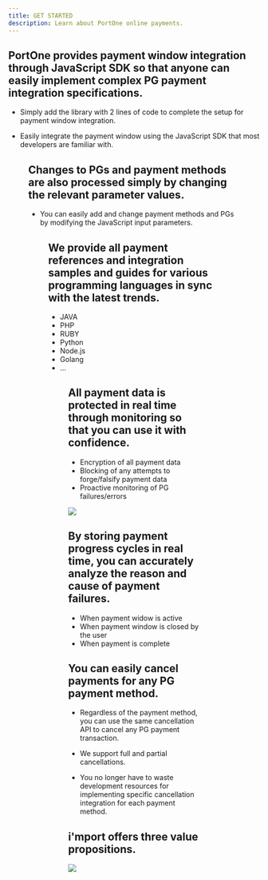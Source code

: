 ```yaml
---
title: GET STARTED
description: Learn about PortOne online payments.
---
```



## PortOne provides payment window integration through JavaScript SDK so that anyone can easily implement complex PG payment integration specifications.

- Simply add the library with 2 lines of code to complete the setup for payment window integration.

- Easily integrate the payment window using the JavaScript SDK
  that most developers are familiar with.

<Figure src="/gitbook-assets/en/image (61).png" caption="PG payment windows" />

## Changes to PGs and payment methods are also processed simply by changing the relevant parameter values.

- You can easily add and change payment methods and PGs
  by modifying the JavaScript input parameters.

<Figure src="/gitbook-assets/en/image (9).png" caption="Changing PG" />

## We provide all payment references and integration samples and guides for various programming languages in sync with the latest trends.

- JAVA
- PHP
- RUBY
- Python
- Node.js
- Golang
- ...

<Figure src="/gitbook-assets/en/image (6).png" caption="Supported programming languages" />

## All payment data is protected in real time through monitoring so that you can use it with confidence.

- Encryption of all payment data
- Blocking of any attempts to forge/falsify payment data
- Proactive monitoring of PG failures/errors

![](</gitbook-assets/en/image (158).png>)

## By storing payment progress cycles in real time, you can accurately analyze the reason and cause of payment failures.

- When payment widow is active
- When payment window is closed by the user
- When payment is complete

## You can easily cancel payments for any PG payment method.

- Regardless of the payment method, you can use the same cancellation API
  to cancel any PG payment transaction.

- We support full and partial cancellations.

- You no longer have to waste development resources
  for implementing specific cancellation integration for each payment method.

## i'mport offers three value propositions.

![](/gitbook-assets/en/spaces_hTv8JEzyM5h4cYcL5StH_uploads_Lpr4komSQxZ7IYGwpmqG_image.png)
